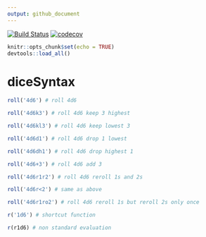 ```yaml
---
output: github_document
---
```


[![Build Status](https://travis-ci.org/oganm/diceSyntax.svg?branch=master)](https://travis-ci.org/oganm/diceSyntax) [![codecov](https://codecov.io/gh/oganm/diceSyntax/branch/master/graph/badge.svg)](https://codecov.io/gh/oganm/diceSyntax)

```r
knitr::opts_chunk$set(echo = TRUE)
devtools::load_all()
```


diceSyntax
=================

```r
roll('4d6') # roll 4d6

roll('4d6k3') # roll 4d6 keep 3 highest

roll('4d6kl3') # roll 4d6 keep lowest 3

roll('4d6d1') # roll 4d6 drop 1 lowest

roll('4d6dh1') # roll 4d6 drop highest 1

roll('4d6+3') # roll 4d6 add 3

roll('4d6r1r2') # roll 4d6 reroll 1s and 2s

roll('4d6r<2') # same as above

roll('4d6r1ro2') # roll 4d6 reroll 1s but reroll 2s only once

r('1d6') # shortcut function

r(r1d6) # non standard evaluation

```
